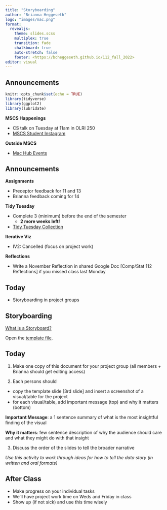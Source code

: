 ```yaml
---
title: "Storyboarding"
author: "Brianna Heggeseth"
logo: "images/mac.png"
format: 
  revealjs:
    theme: slides.scss
    multiplex: true
    transition: fade
    chalkboard: true
    auto-stretch: false
    footer: <https://bcheggeseth.github.io/112_fall_2022>
editor: visual
---
```


## Announcements {.unnumbered .smaller}

```r
knitr::opts_chunk$set(echo = TRUE)
library(tidyverse)
library(ggplot2)
library(lubridate)
```

**MSCS Happenings**

-   CS talk on Tuesday at 11am in OLRI 250
-   [MSCS Student Instagram](https://www.instagram.com/macalestermscs/)

**Outside MSCS**

-   [Mac Hub Events](https://docs.google.com/document/d/1kL-gNrtLwAcdaF5Vot4IW25Js2UvEIzRzFsHuRGrdqc/edit)

## Announcements {.unnumbered .smaller}

**Assignments**

-   Preceptor feedback for 11 and 13
-   Brianna feedback coming for 14

**Tidy Tuesday**

-   Complete 3 (minimum) before the end of the semester
    -   **2 more weeks left!**
-   [Tidy Tuesday Collection](https://docs.google.com/presentation/d/1fFcL0JRvGYz6AxGJ9Y53m6VBDX4J4i605jcC3qqVMNk/edit#slide=id.p)

**Iterative Viz**

-   IV2: Cancelled (focus on project work)

**Reflections**

-   Write a November Reflection in shared Google Doc \[Comp/Stat 112 Reflections\] if you missed class last Monday

## Today

-   Storyboarding in project groups

## Storyboarding

[What is a Storyboard?](https://en.wikipedia.org/wiki/Storyboard)

Open the [template file](https://docs.google.com/presentation/d/10Yh0UOF0hkZPpfIXPa8FCxbc4H5ooCBPk1UFOPwtL88/edit?usp=sharing).

## Today {.smaller}

1.  Make one copy of this document for your project group (all members + Brianna should get editing access)

2.  Each persons should

-   copy the template slide \[3rd slide\] and insert a screenshot of a visual/table for the project
-   for each visual/table, add important message (top) and why it matters (bottom)

**Important Message**: a 1 sentence summary of what is the most insightful finding of the visual

**Why it matters**: few sentence description of why the audience should care and what they might do with that insight

3.  Discuss the order of the slides to tell the broader narrative

*Use this activity to work through ideas for how to tell the data story (in written and oral formats)*

## After Class {.unnumbered}

-   Make progress on your individual tasks
-   We'll have project work time on Weds and Friday in class
-   Show up (if not sick) and use this time wisely
